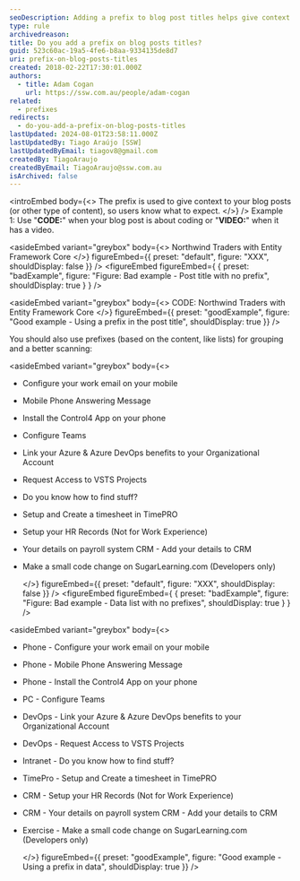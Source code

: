 ```yaml
---
seoDescription: Adding a prefix to blog post titles helps give context and clarity to users about what they can expect from the content.
type: rule
archivedreason:
title: Do you add a prefix on blog posts titles?
guid: 523c60ac-19a5-4fe6-b8aa-9334135de8d7
uri: prefix-on-blog-posts-titles
created: 2018-02-22T17:30:01.000Z
authors:
  - title: Adam Cogan
    url: https://ssw.com.au/people/adam-cogan
related:
  - prefixes
redirects:
  - do-you-add-a-prefix-on-blog-posts-titles
lastUpdated: 2024-08-01T23:58:11.000Z
lastUpdatedBy: Tiago Araújo [SSW]
lastUpdatedByEmail: tiagov8@gmail.com
createdBy: TiagoAraujo
createdByEmail: TiagoAraujo@ssw.com.au
isArchived: false
---
```


<introEmbed
  body={<>
The prefix is used to give context to your blog posts (or other type of content), so users know what to expect.
  </>}
/>
Example 1: Use "**CODE:**" when your blog post is about coding or "**VIDEO:**" when it has a video.

<asideEmbed
  variant="greybox"
  body={<>
    Northwind Traders with Entity Framework Core
  </>}
  figureEmbed={{
    preset: "default",
    figure: "XXX",
    shouldDisplay: false
  }}
/>
<figureEmbed figureEmbed={ {
  preset: "badExample",
  figure: "Figure: Bad example - Post title with no prefix",
  shouldDisplay: true
} } />


<asideEmbed
  variant="greybox"
  body={<>
    CODE: Northwind Traders with Entity Framework Core
  </>}
  figureEmbed={{
    preset: "goodExample",
    figure: "Good example - Using a prefix in the post title",
    shouldDisplay: true
  }}
/>

You should also use prefixes (based on the content, like lists) for grouping and a better scanning:

<asideEmbed
  variant="greybox"
  body={<>
    
* Configure your work email on your mobile
* Mobile Phone Answering Message
* Install the Control4 App on your phone
* Configure Teams
* Link your Azure & Azure DevOps benefits to your Organizational Account
* Request Access to VSTS Projects
* Do you know how to find stuff?
* Setup and Create a timesheet in TimePRO
* Setup your HR Records (Not for Work Experience)
* Your details on payroll system CRM - Add your details to CRM
* Make a small code change on SugarLearning.com (Developers only)

  </>}
  figureEmbed={{
    preset: "default",
    figure: "XXX",
    shouldDisplay: false
  }}
/>
<figureEmbed figureEmbed={ {
  preset: "badExample",
  figure: "Figure: Bad example - Data list with no prefixes",
  shouldDisplay: true
} } />


<asideEmbed
  variant="greybox"
  body={<>
    
* Phone - Configure your work email on your mobile
* Phone - Mobile Phone Answering Message
* Phone - Install the Control4 App on your phone
* PC - Configure Teams
* DevOps - Link your Azure & Azure DevOps benefits to your Organizational Account
* DevOps - Request Access to VSTS Projects
* Intranet - Do you know how to find stuff?
* TimePro - Setup and Create a timesheet in TimePRO
* CRM - Setup your HR Records (Not for Work Experience)
* CRM - Your details on payroll system CRM - Add your details to CRM
* Exercise - Make a small code change on SugarLearning.com (Developers only)

  </>}
  figureEmbed={{
    preset: "goodExample",
    figure: "Good example - Using a prefix in data",
    shouldDisplay: true
  }}
/>

